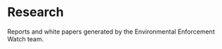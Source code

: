
<Layout pageTitle="Research" sidebarLinks={DataPageSidebarLinks} activeHeaderLink="Data">

# Research

Reports and white papers generated by the Environmental Enforcement Watch team.

<div className='row'>
  <InfoCard
      title="Democratizing Data Report"
      description='Democratizing Data: Environmental Enforcement Watch’s Report Cards for Congressional Oversight of the EPA'
      link='https://envirodatagov.org/press-release-democratizing-data-reports-released-by-edgis-environmental-enforcement-watch/'
      image={democratizing}
  />
  <InfoCard
      title="COVID Enforcement Report"
      description='More Permission to Pollute: The Decline of EPA Enforcement and Industry Compliance during COVID'
      link='https://envirodatagov.org/more-permission-to-pollute-the-decline-of-epa-enforcement-and-industry-compliance-during-covid/'
      image={covid}
  />
</div>

</Layout>
